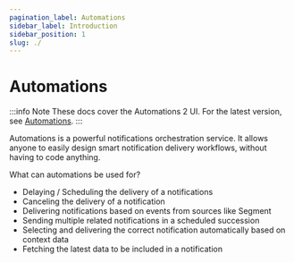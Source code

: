 ```yaml
---
pagination_label: Automations
sidebar_label: Introduction
sidebar_position: 1
slug: ./
---
```


# Automations

:::info Note
These docs cover the Automations 2 UI. For the latest version, see [Automations](../intro.mdx).
:::

Automations is a powerful notifications orchestration service. It allows anyone to easily design
smart notification delivery workflows, without having to code anything.

What can automations be used for?

- Delaying / Scheduling the delivery of a notifications
- Canceling the delivery of a notification
- Delivering notifications based on events from sources like Segment
- Sending multiple related notifications in a scheduled succession
- Selecting and delivering the correct notification automatically based on context data
- Fetching the latest data to be included in a notification
